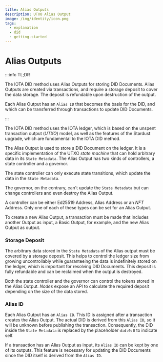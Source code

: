 ```yaml
---
title: Alias Outputs
description: UTXO Alias Output
image: /img/identity/icon.png
tags:
  - explanation
  - did
  - getting-started
---
```


# Alias Outputs

:::info TL;DR

The IOTA DID method uses Alias Outputs for storing DID Documents.
Alias Outputs are created via transactions,
and require a storage deposit to cover the data storage.
The deposit is refundable upon destruction of the output.

Each Alias Output has an `Alias ID` that becomes the basis for the DID,
and which can be transferred through transactions to update DID Documents.

:::


The IOTA DID method uses the IOTA ledger, which is based on the unspent transaction output (_UTXO_) model,
as well as the features of the Stardust upgrade,
which are fundamental to the IOTA DID method.

The Alias Output is used to store a DID Document on the ledger.
It is a specific implementation of the UTXO _state machine_ that can hold arbitrary data in its `State Metadata`.
The Alias Output has two kinds of controllers, a state controller and a governor.

The state controller can only execute state transitions, which update the data in the `State Metadata`.

The governor, on the contrary, can't update the `State Metadata` but can change controllers and even destroy the Alias Output.

A controller can be either Ed25519 Address, Alias Address or an _NFT_ Address. Only one of each of these types can be set for an Alias Output.

To create a new Alias Output, a transaction must be made that includes another Output as input,
a Basic Output, for example, and the new Alias Output as output.

### Storage Deposit

The arbitrary data stored in the `State Metadata` of the Alias output must be covered by a
storage deposit.
This helps to control the ledger size from growing uncontrollably while guaranteeing the data
is indefinitely stored on the ledger, which is important for resolving DID Documents.
This deposit is fully refundable and can be reclaimed when the output is destroyed.

Both the state controller and the governor can control the tokens stored in the Alias Output.
_Nodes_ expose an API to calculate the required deposit depending on the size of the data stored.

### Alias ID

Each Alias Output has an `Alias ID`. This ID is assigned after a transaction creates the Alias Output.
The actual DID is derived from this `Alias ID`, so it will be unknown before publishing the transaction.
Consequently, the DID inside the `State Metadata` is replaced by the placeholder `did:0:0` to indicate self.

If a transaction has an Alias Output as input, its `Alias ID` can be kept by one of its outputs.
This feature is necessary for updating the DID Documents since the DID itself is derived from the `Alias ID`.
